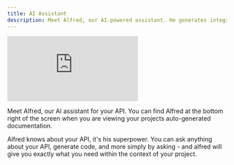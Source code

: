 ```yaml
---
title: AI Assistant
description: Meet Alfred, our AI-powered assistant. He generates integrations, tests, or SDKs in any language by understanding and continuously learning about your API docs.
---
```


<iframe class="w-full aspect-[26/9]" src="https://www.youtube.com/embed/JovDFDh_ZMY?si=n1tWl1MK91NbaAYR" title="YouTube video player" frameborder="0" allow="accelerometer; autoplay; clipboard-write; encrypted-media; gyroscope; picture-in-picture; web-share" allowfullscreen></iframe>


Meet Alfred, our AI assistant for your API. You can find Alfred at the bottom right of the screen when you are viewing your projects auto-generated documentation.

Alfred knows about your API, it's his superpower. You can ask anything about your API, generate code, and more simply by asking - and alfred will give you exactly what you need within the context of your project.